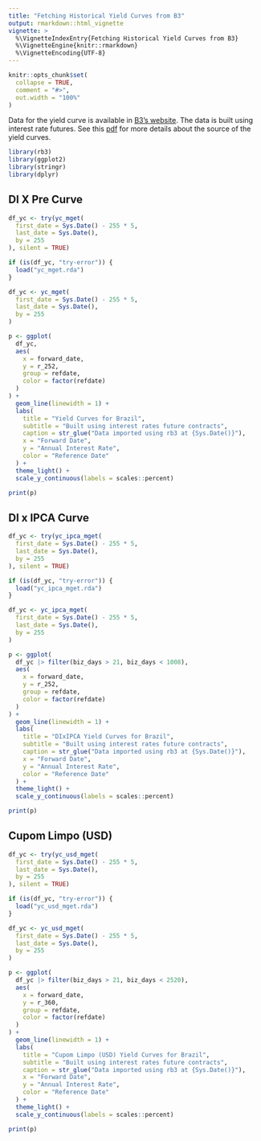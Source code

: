 ---
title: "Fetching Historical Yield Curves from B3"
output: rmarkdown::html_vignette
vignette: >
  %\VignetteIndexEntry{Fetching Historical Yield Curves from B3}
  %\VignetteEngine{knitr::rmarkdown}
  %\VignetteEncoding{UTF-8}
---
  
```{r setup, include = FALSE}
knitr::opts_chunk$set(
  collapse = TRUE,
  comment = "#>",
  out.width = "100%"
)
```

Data for the yield curve is available in
[B3's website](https://www2.bmf.com.br/pages/portal/bmfbovespa/lumis/lum-taxas-referenciais-bmf-ptBR.asp).
The data is built using interest rate futures.
See this [pdf](https://www.b3.com.br/data/files/8B/F5/11/68/5391F61043E561F6AC094EA8/Manual_de_Curvas.pdf) for more details about the source of the yield curves.

```{r packages}
library(rb3)
library(ggplot2)
library(stringr)
library(dplyr)
```

## DI X Pre Curve

```{r, echo=FALSE, warning=FALSE, message=FALSE}
df_yc <- try(yc_mget(
  first_date = Sys.Date() - 255 * 5,
  last_date = Sys.Date(),
  by = 255
), silent = TRUE)

if (is(df_yc, "try-error")) {
  load("yc_mget.rda")
}
```

```{r, eval=FALSE}
df_yc <- yc_mget(
  first_date = Sys.Date() - 255 * 5,
  last_date = Sys.Date(),
  by = 255
)
```

```{r, fig.width=9, fig.height=6}
p <- ggplot(
  df_yc,
  aes(
    x = forward_date,
    y = r_252,
    group = refdate,
    color = factor(refdate)
  )
) +
  geom_line(linewidth = 1) +
  labs(
    title = "Yield Curves for Brazil",
    subtitle = "Built using interest rates future contracts",
    caption = str_glue("Data imported using rb3 at {Sys.Date()}"),
    x = "Forward Date",
    y = "Annual Interest Rate",
    color = "Reference Date"
  ) +
  theme_light() +
  scale_y_continuous(labels = scales::percent)

print(p)
```

## DI x IPCA Curve

```{r, echo=FALSE, warning=FALSE, message=FALSE}
df_yc <- try(yc_ipca_mget(
  first_date = Sys.Date() - 255 * 5,
  last_date = Sys.Date(),
  by = 255
), silent = TRUE)

if (is(df_yc, "try-error")) {
  load("yc_ipca_mget.rda")
}
```

```{r, eval=FALSE}
df_yc <- yc_ipca_mget(
  first_date = Sys.Date() - 255 * 5,
  last_date = Sys.Date(),
  by = 255
)
```

```{r, fig.width=9, fig.height=6}
p <- ggplot(
  df_yc |> filter(biz_days > 21, biz_days < 1008),
  aes(
    x = forward_date,
    y = r_252,
    group = refdate,
    color = factor(refdate)
  )
) +
  geom_line(linewidth = 1) +
  labs(
    title = "DIxIPCA Yield Curves for Brazil",
    subtitle = "Built using interest rates future contracts",
    caption = str_glue("Data imported using rb3 at {Sys.Date()}"),
    x = "Forward Date",
    y = "Annual Interest Rate",
    color = "Reference Date"
  ) +
  theme_light() +
  scale_y_continuous(labels = scales::percent)

print(p)
```

## Cupom Limpo (USD)

```{r, echo=FALSE, warning=FALSE, message=FALSE}
df_yc <- try(yc_usd_mget(
  first_date = Sys.Date() - 255 * 5,
  last_date = Sys.Date(),
  by = 255
), silent = TRUE)

if (is(df_yc, "try-error")) {
  load("yc_usd_mget.rda")
}
```

```{r, eval=FALSE}
df_yc <- yc_usd_mget(
  first_date = Sys.Date() - 255 * 5,
  last_date = Sys.Date(),
  by = 255
)
```

```{r, fig.width=9, fig.height=6}
p <- ggplot(
  df_yc |> filter(biz_days > 21, biz_days < 2520),
  aes(
    x = forward_date,
    y = r_360,
    group = refdate,
    color = factor(refdate)
  )
) +
  geom_line(linewidth = 1) +
  labs(
    title = "Cupom Limpo (USD) Yield Curves for Brazil",
    subtitle = "Built using interest rates future contracts",
    caption = str_glue("Data imported using rb3 at {Sys.Date()}"),
    x = "Forward Date",
    y = "Annual Interest Rate",
    color = "Reference Date"
  ) +
  theme_light() +
  scale_y_continuous(labels = scales::percent)

print(p)
```
